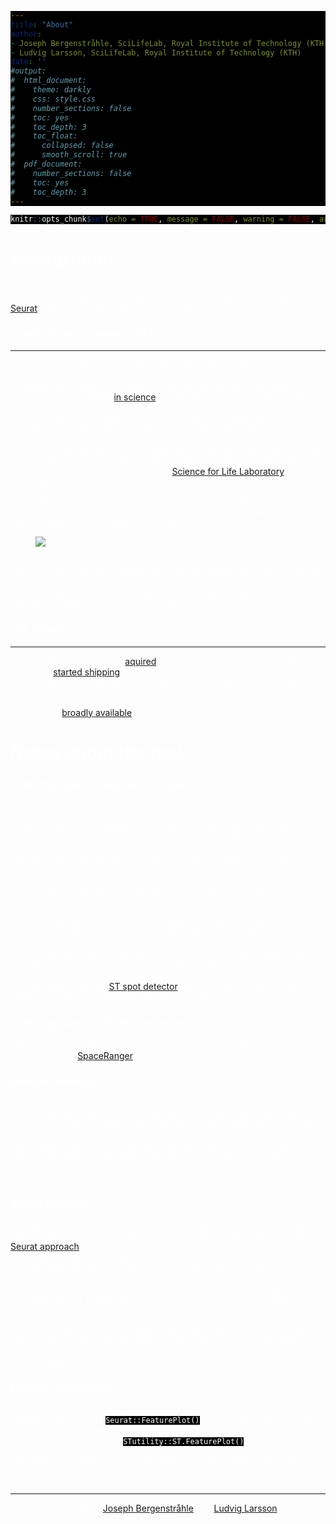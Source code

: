 ```yaml
---
title: "About"
author:
- Joseph Bergenstråhle, SciLifeLab, Royal Institute of Technology (KTH)
- Ludvig Larsson, SciLifeLab, Royal Institute of Technology (KTH)
date: ''
#output:
#  html_document:
#    theme: darkly
#    css: style.css
#    number_sections: false
#    toc: yes
#    toc_depth: 3
#    toc_float:
#      collapsed: false
#      smooth_scroll: true
#  pdf_document:
#    number_sections: false
#    toc: yes
#    toc_depth: 3
---
```


<style type="text/css">
div.main-container {
  background-color: #000000 !important;
  max-width: 1400px;
  margin-left: auto;
  margin-right: auto;
}
</style>
<style>
#TOC {
  background: url("https://www.spatialresearch.org/wp-content/uploads/2019/09/str-logo-spatial_research_3@2x.png");
  background-size: contain;
  padding-top: 100px !important;
  background-repeat: no-repeat;
  op: 5%;
  opacity: 0.8;
  width: 500px;
  color: white;
  border-color: #000000 !important;
}
</style>

<style> code, pre{
  background-color: #000000 !important;
  color: white !important;
}
</style>
<style> 
body {
  color: white
}
</style>
<style>
.list-group-item.active, .list-group-item.active:focus, .list-group-item.active:hover {
    background-color: #375a7f;
}
</style>



```r
knitr::opts_chunk$set(echo = TRUE, message = FALSE, warning = FALSE, autodep = FALSE)
```

# Background

STUtility R-package is an effort to create a user-friendly visualization and analysis tool for analysis of spatial transcriptomcis data. It's built around [Seurat](https://github.com/satijalab/seurat), which is a single-cell genomics toolkit. 

### Spatial Transcriptomics (ST)

---

Spatial Transcriptomics is a method that allows visualization and quantitative analysis of the transcriptome in individual tissue sections by combining gene expression data and microscopy based image data. The invention was presented [in science](https://science.sciencemag.org/content/353/6294/78) in 2016. Prof Joakim Lundeberg (KTH Royal Institute of Technology) and Prof Jonas Frisén (Karolinska Institutet) received a key initial support from the Knut and Alice Wallenberg Foundation in 2012 to develop and use the Spatial Transcriptomics technology for analysis and discovery of transcriptional patterns in tissue, with a focus on the brain. The method has received increasing attention and is currently the basis of several national and international collaborations. The research is predominantly done at [Science for Life Laboratory](https://www.scilifelab.se/), Stockholm. 

For details, see the publication. In short, the schematic below gives a brief overview of the concept.
An introductory animation is available on our website: http://www.spatialresearch.org/

![Schematic Spatial Transcriptomics](assets/st_method_1.PNG)

The array featured 1000 capture-spots, 100 µm in diameter and accordingly we refer this as the "1k" array in this tutorial and package parameters. The ST technology was futher developed, and the capture-spot number increased to 2000, hence the "2k" array. 

### 10X Visium

---

In Dec 2018, 10X Genomics [aquired](https://www.10xgenomics.com/news/10x-genomics-acquires-spatial-transcriptomics/) Spatial Transcriptomics, and in Nov 2019 they [started shipping](https://investors.10xgenomics.com/news-releases/news-release-details/10x-genomics-begins-shipments-visium-spatial-gene-expression) the Visium array, which is a further development of the original ST array. This array features 5000 capture-spots, 55µm in diameter. 

The array is [broadly available](https://www.10xgenomics.com/spatial-transcriptomics/) for commercial use 


# Notes about the tool


### Selecting spots - original ST arrays

The gene expression data consists of a count matrix with genes in rows and "capture-spots" in columns. Each spot represents a small area on an ST array from which the captured transcripts have been barcoded with a unique sequence. The unique barcode makes it possible to map the transcripts onto a spatial position on the tissue section and would be equivalent to a cell specific barcode in scRNA-seq data but can tag a mixture of transcripts from multiple cells. The spatial position of a spot is an (x, y) coordinate that defines the centroid of the spot area. These spatial coordinates are stored in the spot ids (column names) and allows us to visualize gene expression (and other spot features) in the array grid system. However, if you want to overlay a visualization on top the HE image you want to make sure that the spot coordinates are exact in relation to morphological features of the image. When the spots are printed onto the ST array surface, they will sometimes deviate from the (x, y) coordinates given by the spot ids and should therefore be adjusted. In addition to the spot adjustment, you will also need to label the spots that are located directly under the tissue. Spot adjustment and selection can be done automatically using our [ST spot detector](https://github.com/SpatialTranscriptomicsResearch/st_spot_detector) web tool which outputs a table of adjusted coordinates and labels for the spots under tissue.

### Selecting spots - 10X Visium arrays

10X Genomics has developed their own tool for visualization and spot selection called [SpaceRanger](www.10xgenomics.com) [fixa denna link]. In SpaceRanger you can .....


### Multiple samples

The STUtility tool was developed with the goal of multiple sample inputs. As with all biological data, using multiple samples add power to the analysis and is a necessity to enable comprehensive insight which otherwise suffers from stochastic uncertainty. Within this vignette, we display how you can input multiple samples, look for aggravating circumstances like batch effects and missing data, apply methods to correct such if present, get a holistic picture of your data as well as conduct more in depth analysis in various ways.

### Seurat workflow

We have extensively tried different methods and workflows for handling ST data. While all roads lead to Rome, as of the date of this writing we find the [Seurat approach](https://satijalab.org/seurat/) to be the most well suited for this type of data. Seurat is an R package designed for single-cell RNAseq data. Obviously, this deviates from the data that the ST technology currently produce, as the resolution on the array implies that each capture-spot consists of transcripts originating from multiple cells. Nevertheless, the characteristics of the ST data resembles that of scRNAseq to a large extent. Note that the STUtility package requires Seurat v3.0 or higher.

The data obtained from an ST experiment can treated like a scRNA-seq experiment and be processed and analyzed using the Seurat package. STUtility provides image processing and visualization functionallity on top of this framework. 

### Naming conventions

For users familiar with the Seurat workflow, there are a number of Seruat plotting functions, e.g. `Seurat::FeaturePlot()`, those plotting functions all have a "ST version", which is called upon by adding "ST." prior to the original function name e.g. `STutility::ST.FeaturePlot()`.

The external STUtility functions are following a PascalCase convention. 

&nbsp;
<hr />
<p style="text-align: center;">A work by <a href="j.bergenstrahle@scilifelab.se">Joseph Bergenstråhle</a> and <a href="ludvig.larsson@scilifelab.se">Ludvig Larsson</a></p>

<!-- Add icon library -->
<link rel="stylesheet" href="https://cdnjs.cloudflare.com/ajax/libs/font-awesome/4.7.0/css/font-awesome.min.css">

<!-- Add font awesome icons -->
<p style="text-align: center;">
    <a href="https://www.spatialresearch.org" class="fa fa-beer"></a>
</p>

&nbsp;
